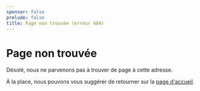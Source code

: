 ```yaml
---
sponsor: false
prelude: false
title: Page non trouvée (erreur 404)
---
```



  <Cadre>

# Page non trouvée

Désolé, nous ne parvenons pas à trouver de page à cette adresse.

À la place, nous pouvons vous suggérer de retourner sur la [page d'accueil](../).

  </Cadre>